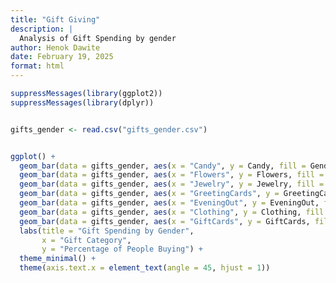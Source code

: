 ```yaml
---
title: "Gift Giving"
description: |
  Analysis of Gift Spending by gender
author: Henok Dawite
date: February 19, 2025
format: html
---
```


```r
suppressMessages(library(ggplot2))
suppressMessages(library(dplyr))


gifts_gender <- read.csv("gifts_gender.csv")


ggplot() +
  geom_bar(data = gifts_gender, aes(x = "Candy", y = Candy, fill = Gender), stat = "identity", position = "dodge") +
  geom_bar(data = gifts_gender, aes(x = "Flowers", y = Flowers, fill = Gender), stat = "identity", position = "dodge") +
  geom_bar(data = gifts_gender, aes(x = "Jewelry", y = Jewelry, fill = Gender), stat = "identity", position = "dodge") +
  geom_bar(data = gifts_gender, aes(x = "GreetingCards", y = GreetingCards, fill = Gender), stat = "identity", position = "dodge") +
  geom_bar(data = gifts_gender, aes(x = "EveningOut", y = EveningOut, fill = Gender), stat = "identity", position = "dodge") +
  geom_bar(data = gifts_gender, aes(x = "Clothing", y = Clothing, fill = Gender), stat = "identity", position = "dodge") +
  geom_bar(data = gifts_gender, aes(x = "GiftCards", y = GiftCards, fill = Gender), stat = "identity", position = "dodge") +
  labs(title = "Gift Spending by Gender", 
       x = "Gift Category", 
       y = "Percentage of People Buying") +
  theme_minimal() +
  theme(axis.text.x = element_text(angle = 45, hjust = 1))
```
